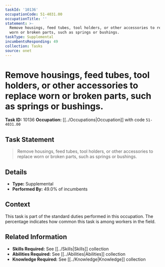 ```yaml
---
taskId: '10136'
occupationCode: 51-4031.00
occupationTitle: ''
statement: >-
  Remove housings, feed tubes, tool holders, or other accessories to replace
  worn or broken parts, such as springs or bushings.
taskType: Supplemental
incumbentsResponding: 49
collection: Tasks
source: onet
---
```

# Remove housings, feed tubes, tool holders, or other accessories to replace worn or broken parts, such as springs or bushings.

**Task ID:** 10136
**Occupation:** [[../Occupations|Occupation]] with code `51-4031.00`

## Task Statement

> Remove housings, feed tubes, tool holders, or other accessories to replace worn or broken parts, such as springs or bushings.

## Details

- **Type:** Supplemental
- **Performed By:** 49.0% of incumbents

## Context

This task is part of the standard duties performed in this occupation. The percentage indicates how common this task is among workers in the field.

## Related Information

- **Skills Required:** See [[../Skills|Skills]] collection
- **Abilities Required:** See [[../Abilities|Abilities]] collection
- **Knowledge Required:** See [[../Knowledge|Knowledge]] collection

